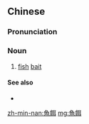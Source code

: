 {{also|鱼饵}}
==Chinese==
{{zh-forms|s=鱼饵}}

===Pronunciation===
{{zh-pron
|m=yú'ěr
|c=jyu4 nei6
|mn=qz:hîr-lī/tp,xm:hû-lī/kh,zz:hî-jī/twvk:hî-jī/twvk:hû-jī
|cat=n
}}

===Noun===
{{zh-noun}}

# [[fish]] [[bait]]

====See also====
* {{zh-l|誘餌}}

[[zh-min-nan:魚餌]]
[[mg:魚餌]]
